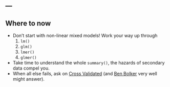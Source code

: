 ---
---
  
## Where to now
  
- Don't start with non-linear mixed models! Work your way up through
  1. `lm()`
  1. `glm()`
  1. `lmer()`
  1. `glmer()`
- Take time to understand the whole `summary()`, the hazards of secondary data compel you.
- When all else fails, ask on [Cross Validated] (and [Ben Bolker] very well
  might answer).

[Cross Validated]: https://stats.stackexchange.com/
[Ben Bolker]: https://stats.stackexchange.com/users/2126/ben-bolker
